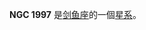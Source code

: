 {{NGCInfoBox|NGCID=NGC 1997|發現者=約翰·弗里德里希·威廉·赫歇爾|發現日期=1834年11月30日|其他編號=ESO 86-SC1|曆元=J2000.0|赤經=5時30分34.4秒
|赤緯=-63°12'15"|星座=剑鱼座|星體=星系|星等=13.4|表面亮度=|藍等=14.3}}

'''NGC 1997''' 是[[剑鱼座|剑鱼座]]的一個[[星系|星系]]。

{{NGCReference|1997}}
{{Catalogs|NGC=1997}}